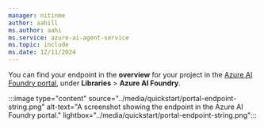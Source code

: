 ```yaml
---
manager: nitinme
author: aahill
ms.author: aahi
ms.service: azure-ai-agent-service
ms.topic: include
ms.date: 12/11/2024
---
```


You can find your endpoint in the **overview** for your project in the [Azure AI Foundry portal](https://ai.azure.com/?cid=learnDocs), under **Libraries** > **Azure AI Foundry**.

:::image type="content" source="../media/quickstart/portal-endpoint-string.png" alt-text="A screenshot showing the endpoint in the Azure AI Foundry portal." lightbox="../media/quickstart/portal-endpoint-string.png":::

